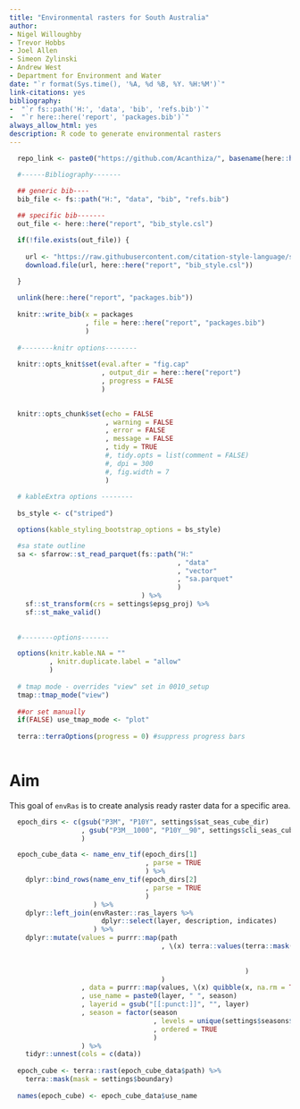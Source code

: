 ```yaml
--- 
title: "Environmental rasters for South Australia"
author:
- Nigel Willoughby
- Trevor Hobbs
- Joel Allen
- Simeon Zylinski
- Andrew West
- Department for Environment and Water
date: "`r format(Sys.time(), '%A, %d %B, %Y. %H:%M')`"
link-citations: yes
bibliography:
-  "`r fs::path('H:', 'data', 'bib', 'refs.bib')`"
-  "`r here::here('report', 'packages.bib')`"
always_allow_html: yes
description: R code to generate environmental rasters
---
```


```r

  repo_link <- paste0("https://github.com/Acanthiza/", basename(here::here()))

  #------Bibliography-------

  ## generic bib----
  bib_file <- fs::path("H:", "data", "bib", "refs.bib")
  
  ## specific bib-------
  out_file <- here::here("report", "bib_style.csl")

  if(!file.exists(out_file)) {
    
    url <- "https://raw.githubusercontent.com/citation-style-language/styles/master/emu-austral-ornithology.csl"
    download.file(url, here::here("report", "bib_style.csl"))
    
  }

  unlink(here::here("report", "packages.bib"))
  
  knitr::write_bib(x = packages
                   , file = here::here("report", "packages.bib")
                   )
  
  #--------knitr options--------
  
  knitr::opts_knit$set(eval.after = "fig.cap" 
                       , output_dir = here::here("report")
                       , progress = FALSE
                       )

  
  knitr::opts_chunk$set(echo = FALSE
                        , warning = FALSE
                        , error = FALSE
                        , message = FALSE
                        , tidy = TRUE
                        #, tidy.opts = list(comment = FALSE)
                        #, dpi = 300
                        #, fig.width = 7
                        )
  
  # kableExtra options --------
  
  bs_style <- c("striped")

  options(kable_styling_bootstrap_options = bs_style)

  #sa state outline
  sa <- sfarrow::st_read_parquet(fs::path("H:"
                                          , "data"
                                          , "vector"
                                          , "sa.parquet"
                                          )
                                 ) %>%
    sf::st_transform(crs = settings$epsg_proj) %>%
    sf::st_make_valid()
  
  
  #--------options-------

  options(knitr.kable.NA = ""
          , knitr.duplicate.label = "allow"
          )
  
  # tmap mode - overrides "view" set in 0010_setup
  tmap::tmap_mode("view")
    
  ##or set manually
  if(FALSE) use_tmap_mode <- "plot"
  
  terra::terraOptions(progress = 0) #suppress progress bars
  

```

# Aim {-}

This goal of `envRas` is to create analysis ready raster data for a specific area.

```r

  epoch_dirs <- c(gsub("P3M", "P10Y", settings$sat_seas_cube_dir)
                  , gsub("P3M__1000", "P10Y__90", settings$cli_seas_cube_dir)
                  )

  epoch_cube_data <- name_env_tif(epoch_dirs[1]
                                  , parse = TRUE
                                  ) %>%
    dplyr::bind_rows(name_env_tif(epoch_dirs[2]
                                  , parse = TRUE
                                  )
                     ) %>%
    dplyr::left_join(envRaster::ras_layers %>%
                       dplyr::select(layer, description, indicates)
                     ) %>%
    dplyr::mutate(values = purrr::map(path
                                      , \(x) terra::values(terra::mask(terra::rast(x)
                                                                       , mask = settings$boundary
                                                                       )
                                                           )
                                      )
                  , data = purrr::map(values, \(x) quibble(x, na.rm = TRUE))
                  , use_name = paste0(layer, " ", season)
                  , layerid = gsub("[[:punct:]]", "", layer)
                  , season = factor(season
                                    , levels = unique(settings$seasons$luseasons$season)
                                    , ordered = TRUE
                                    )
                  ) %>%
    tidyr::unnest(cols = c(data))
  
  epoch_cube <- terra::rast(epoch_cube_data$path) %>%
    terra::mask(mask = settings$boundary)
  
  names(epoch_cube) <- epoch_cube_data$use_name


```
